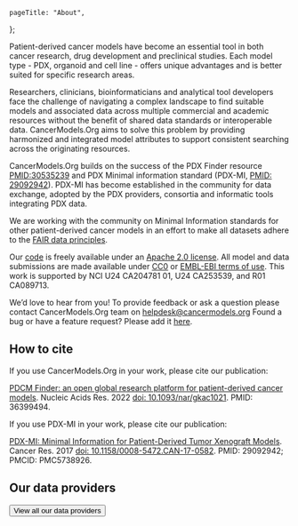 
[comment]: # "Metadata"
[comment]: # "Page title = h1 in banner"

	pageTitle: "About",
};

[comment]: # "Page content below"
[comment]: # "Can include html tags"

Patient-derived cancer models have become an essential tool in both cancer research, drug development and preclinical studies. Each model type - PDX, organoid and cell line - offers unique advantages and is better suited for specific research areas.

Researchers, clinicians, bioinformaticians and analytical tool developers face the challenge of navigating a complex landscape to find suitable models and associated data across multiple commercial and academic resources without the benefit of shared data standards or interoperable data. CancerModels.Org aims to solve this problem by providing harmonized and integrated model attributes to support consistent searching across the originating resources.

CancerModels.Org builds on the success of the PDX Finder resource [PMID:30535239](https://pubmed.ncbi.nlm.nih.gov/30535239/) and PDX Minimal information standard (PDX-MI, [PMID: 29092942](https://pubmed.ncbi.nlm.nih.gov/29092942/)). PDX-MI has become established in the community for data exchange, adopted by the PDX providers, consortia and informatic tools integrating PDX data.

We are working with the community on Minimal Information standards for other patient-derived cancer models in an effort to make all datasets adhere to the [FAIR data principles](https://www.go-fair.org/fair-principles/).

Our [code](https://github.com/PDCMFinder) is freely available under an [Apache 2.0 license](https://www.apache.org/licenses/LICENSE-2.0). All model and data submissions are made available under [CC0](https://creativecommons.org/share-your-work/public-domain/cc0/) or [EMBL-EBI terms of use](https://www.ebi.ac.uk/about/terms-of-use). This work is supported by NCI U24 CA204781 01, U24 CA253539, and R01 CA089713.

We’d love to hear from you!
To provide feedback or ask a question please contact CancerModels.Org team on [helpdesk@cancermodels.org](mailto:helpdesk@cancermodels.org)
Found a bug or have a feature request? Please add it [here](https://github.com/PDCMFinder/cancer-models/issues).

## How to cite

If you use CancerModels.Org in your work, please cite our publication:

[PDCM Finder: an open global research platform for patient-derived cancer models](https://academic.oup.com/nar/advance-article/doi/10.1093/nar/gkac1021/6833240). Nucleic Acids Res. 2022 [doi: 10.1093/nar/gkac1021](https://doi.org/10.1093/nar/gkac1021). PMID: 36399494.

If you use PDX-MI in your work, please cite our publication:

[PDX-MI: Minimal Information for Patient-Derived Tumor Xenograft Models](https://aacrjournals.org/cancerres/article/77/21/e62/662594/PDX-MI-Minimal-Information-for-Patient-Derived). Cancer Res. 2017 [doi: 10.1158/0008-5472.CAN-17-0582](https://doi.org/10.1158/0008-5472.CAN-17-0582). PMID: 29092942; PMCID: PMC5738926.

## Our data providers

[comment]: # "Do not format this component into multiple lines"

<Button color="dark" priority="primary" htmlTag="a" href="/about/providers" className="mt-0">View all our data providers</Button>

[comment]: # "End page content - do not edit below this line"


